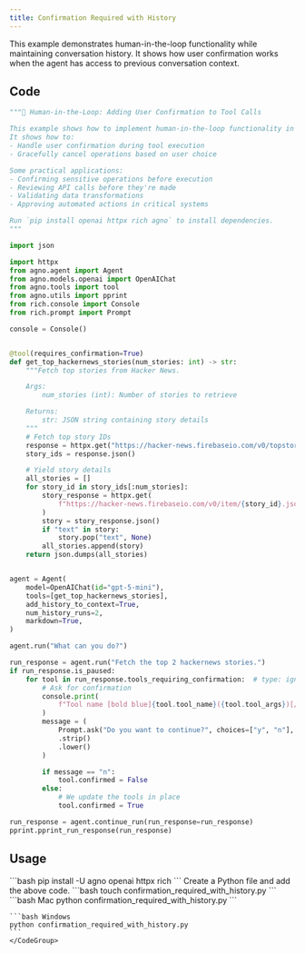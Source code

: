 ```yaml
---
title: Confirmation Required with History
---
```


This example demonstrates human-in-the-loop functionality while maintaining conversation history. It shows how user confirmation works when the agent has access to previous conversation context.

## Code

```python cookbook/agents/human_in_the_loop/confirmation_required_with_history.py
"""🤝 Human-in-the-Loop: Adding User Confirmation to Tool Calls

This example shows how to implement human-in-the-loop functionality in your Agno tools.
It shows how to:
- Handle user confirmation during tool execution
- Gracefully cancel operations based on user choice

Some practical applications:
- Confirming sensitive operations before execution
- Reviewing API calls before they're made
- Validating data transformations
- Approving automated actions in critical systems

Run `pip install openai httpx rich agno` to install dependencies.
"""

import json

import httpx
from agno.agent import Agent
from agno.models.openai import OpenAIChat
from agno.tools import tool
from agno.utils import pprint
from rich.console import Console
from rich.prompt import Prompt

console = Console()


@tool(requires_confirmation=True)
def get_top_hackernews_stories(num_stories: int) -> str:
    """Fetch top stories from Hacker News.

    Args:
        num_stories (int): Number of stories to retrieve

    Returns:
        str: JSON string containing story details
    """
    # Fetch top story IDs
    response = httpx.get("https://hacker-news.firebaseio.com/v0/topstories.json")
    story_ids = response.json()

    # Yield story details
    all_stories = []
    for story_id in story_ids[:num_stories]:
        story_response = httpx.get(
            f"https://hacker-news.firebaseio.com/v0/item/{story_id}.json"
        )
        story = story_response.json()
        if "text" in story:
            story.pop("text", None)
        all_stories.append(story)
    return json.dumps(all_stories)


agent = Agent(
    model=OpenAIChat(id="gpt-5-mini"),
    tools=[get_top_hackernews_stories],
    add_history_to_context=True,
    num_history_runs=2,
    markdown=True,
)

agent.run("What can you do?")

run_response = agent.run("Fetch the top 2 hackernews stories.")
if run_response.is_paused:
    for tool in run_response.tools_requiring_confirmation:  # type: ignore
        # Ask for confirmation
        console.print(
            f"Tool name [bold blue]{tool.tool_name}({tool.tool_args})[/] requires confirmation."
        )
        message = (
            Prompt.ask("Do you want to continue?", choices=["y", "n"], default="y")
            .strip()
            .lower()
        )

        if message == "n":
            tool.confirmed = False
        else:
            # We update the tools in place
            tool.confirmed = True

run_response = agent.continue_run(run_response=run_response)
pprint.pprint_run_response(run_response)
```

## Usage

<Steps>
  <Snippet file="create-venv-step.mdx" />

  <Step title="Install libraries">
    ```bash
    pip install -U agno openai httpx rich
    ```
  </Step>

  <Snippet file="export-openai-api.mdx" />

  <Step title="Create a Python file">
    Create a Python file and add the above code.
    ```bash
    touch confirmation_required_with_history.py
    ```
  </Step>

  <Step title="Run Agent">
    <CodeGroup>
    ```bash Mac
    python confirmation_required_with_history.py
    ```
    
    ```bash Windows  
    python confirmation_required_with_history.py
    ```
    </CodeGroup>
  </Step>

  <Snippet file="find-all-cookbooks.mdx" />
</Steps>